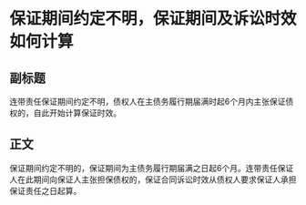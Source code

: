 # 保证期间约定不明，保证期间及诉讼时效如何计算
## 副标题
连带责任保证期间约定不明，债权人在主债务履行期届满时起6个月内主张保证债权的，自此开始计算保证时效。
## 正文
保证期间约定不明的，保证期间为主债务履行期届满之日起6个月。连带责任保证人在此期间向保证人主张担保债权的，保证合同诉讼时效从债权人要求保证人承担保证责任之日起算。